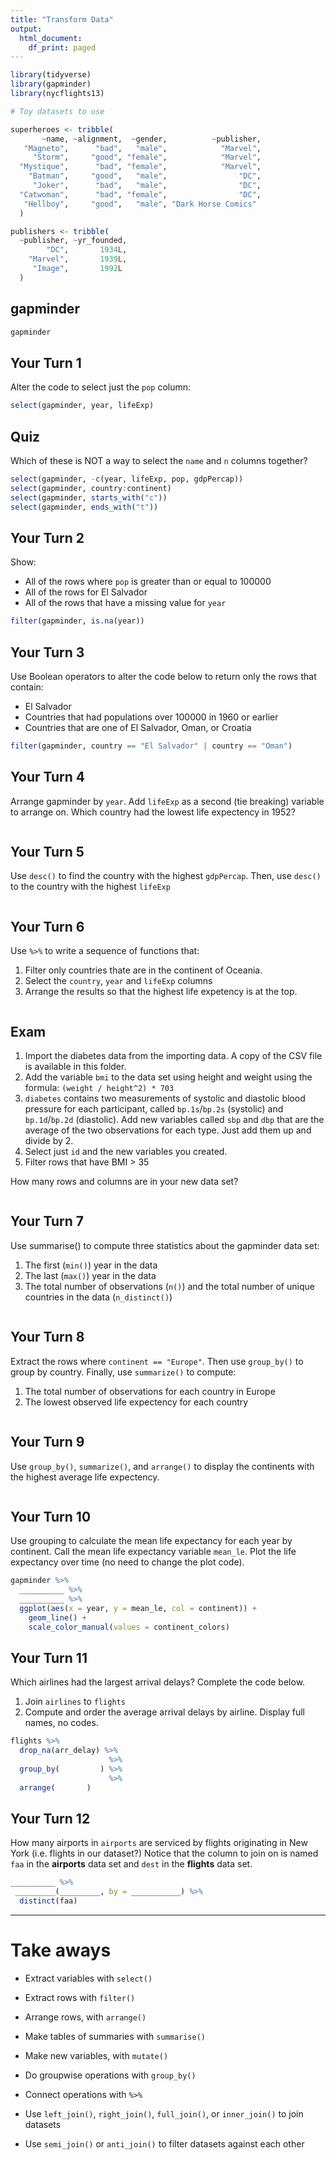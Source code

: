 ```yaml
---
title: "Transform Data"
output:
  html_document:
    df_print: paged
---
```


```r
library(tidyverse)
library(gapminder)
library(nycflights13)

# Toy datasets to use

superheroes <- tribble(
       ~name, ~alignment,  ~gender,          ~publisher,
   "Magneto",      "bad",   "male",            "Marvel",
     "Storm",     "good", "female",            "Marvel",
  "Mystique",      "bad", "female",            "Marvel",
    "Batman",     "good",   "male",                "DC",
     "Joker",      "bad",   "male",                "DC",
  "Catwoman",      "bad", "female",                "DC",
   "Hellboy",     "good",   "male", "Dark Horse Comics"
  )

publishers <- tribble(
  ~publisher, ~yr_founded,
        "DC",       1934L,
    "Marvel",       1939L,
     "Image",       1992L
  )

```

## gapminder

```r
gapminder
```


## Your Turn 1

Alter the code to select just the `pop` column:

```r
select(gapminder, year, lifeExp)
```

## Quiz

Which of these is NOT a way to select the `name` and `n` columns together?

```r
select(gapminder, -c(year, lifeExp, pop, gdpPercap))
select(gapminder, country:continent)
select(gapminder, starts_with("c"))
select(gapminder, ends_with("t"))
```

## Your Turn 2

Show:

* All of the rows where `pop` is greater than or equal to 100000  
* All of the rows for El Salvador  
* All of the rows that have a missing value for `year`  

```r


filter(gapminder, is.na(year))
```

## Your Turn 3

Use Boolean operators to alter the code below to return only the rows that contain:

* El Salvador  
* Countries that had populations over 100000 in 1960 or earlier
* Countries that are one of El Salvador, Oman, or Croatia

```r
filter(gapminder, country == "El Salvador" | country == "Oman")


```

## Your Turn 4

Arrange gapminder by `year`. Add `lifeExp` as a second (tie breaking) variable to arrange on. Which country had the lowest life expectency in 1952?

```r

```

## Your Turn 5

Use `desc()` to find the country with the highest `gdpPercap`.
Then, use `desc()` to the country with the highest `lifeExp`

```r

```

## Your Turn 6

Use `%>%` to write a sequence of functions that: 

1. Filter only countries thate are in the continent of Oceania.
2. Select the `country`, `year` and `lifeExp` columns  
3. Arrange the results so that the highest life expetency is at the top.

```r

```

## Exam

1. Import the diabetes data from the importing data. A copy of the CSV file is available in this folder.
2. Add the variable `bmi` to the data set using height and weight using the formula: `(weight / height^2) * 703`
3. `diabetes` contains two measurements of systolic and diastolic blood pressure for each participant, called `bp.1s`/`bp.2s` (systolic) and `bp.1d`/`bp.2d` (diastolic). Add new variables called `sbp` and `dbp` that are the average of the two observations for each type. Just add them up and divide by 2.
4. Select just `id` and the new variables you created.
4. Filter rows that have BMI > 35

How many rows and columns are in your new data set?

```r

```

## Your Turn 7

Use summarise() to compute three statistics about the gapminder data set:

1. The first (`min()`) year in the data
2. The last (`max()`) year in the data  
3. The total number of observations (`n()`) and the total number of unique countries in the data (`n_distinct()`)

```r

```

## Your Turn 8

Extract the rows where `continent == "Europe"`. Then use `group_by()` to group by country. Finally, use `summarize()` to compute:

1. The total number of observations for each country in Europe
2. The lowest observed life expectency for each country 

```r

```

## Your Turn 9

Use `group_by()`, `summarize()`, and `arrange()` to display the continents with the highest average life expectency.

```r

```

## Your Turn 10

Use grouping to calculate the mean life expectancy for each year by continent. Call the mean life expectancy variable `mean_le`. Plot the life expectancy over time (no need to change the plot code).

```r
gapminder %>% 
  __________ %>% 
  __________ %>% 
  ggplot(aes(x = year, y = mean_le, col = continent)) +
    geom_line() + 
    scale_color_manual(values = continent_colors)
```

## Your Turn 11

Which airlines had the largest arrival delays? Complete the code below.

1. Join `airlines` to `flights`
2. Compute and order the average arrival delays by airline. Display full names, no codes.

```r
flights %>%
  drop_na(arr_delay) %>%
                      %>%
  group_by(         ) %>%
                      %>%
  arrange(       ) 
```

## Your Turn 12

How many airports in `airports` are serviced by flights originating in New York (i.e. flights in our dataset?) Notice that the column to join on is named `faa` in the **airports** data set and `dest` in the **flights** data set.


```r
__________ %>%
 _________(_________, by = ___________) %>%
  distinct(faa)
```



***

# Take aways

* Extract variables with `select()`  
* Extract rows with `filter()`  
* Arrange rows, with `arrange()`  

* Make tables of summaries with `summarise()`  
* Make new variables, with `mutate()`  
* Do groupwise operations with `group_by()`

* Connect operations with `%>%`  

* Use `left_join()`, `right_join()`, `full_join()`, or `inner_join()` to join datasets
* Use `semi_join()` or `anti_join()` to filter datasets against each other


